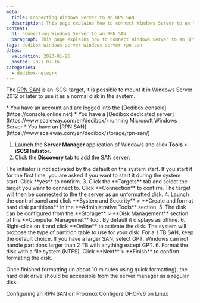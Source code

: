 ```yaml
---
meta: 
  title: Connecting Windows Server to an RPN SAN
  description: This page explains how to connect Windows Server to an RPN SAN
content:
  h1: Connecting Windows Server to an RPN SAN
  paragraph: This page explains how to connect Windows Server to an RPN SAN
tags: dedibox windows-server windows server rpn san 
dates:
  validation: 2023-01-26
  posted: 2021-07-16
categories:
  - dedibox-network
---
```



The [RPN SAN](/dedibox-network/rpn/concepts/#rpn-san) is an iSCSI target, it is possible to mount it in Windows Server 2012 or later to use it as a normal disk in the system.

<Message type="requirement">
  * You have an account and are logged into the [Dedibox console](https://console.online.net)
  * You have a [Dedibox dedicated server](https://www.scaleway.com/en/dedibox/) running Microsoft Windows Server
  * You have an [RPN SAN](https://www.scaleway.com/en/dedibox/storage/rpn-san/) 
</Message>

1. Launch the **Server Manager** application of Windows and click **Tools** > **iSCSI Initiator**.
    <Lightbox src="scaleway_windows_server_san_01.webp" alt="" />
2. Click the **Discovery** tab to add the SAN server: 
    <Lightbox src="scaleway_windows_server_san_02.webp" alt="" />

  <Message type="tip">
    The initiator is not activated by the default on the system start. If you start it for the first time, you are asked if you want to start it during the system start. Click **yes** to confirm.
  </Message>
3. Click the **Targets** tab and select the target you wanr to connect to. Click **Connection** to confirm. The target will then be connected to the the server as an unformatted disk.
    <Lightbox src="scaleway_windows_server_san_03.webp" alt="" />
4. Launch the control panel and click **System and Security** > **Create and format hard disk partitions** in the **Administrative Tools** section. 
    <Lightbox src="scaleway_windows_server_san_04.webp" alt="" />
5. The disk can be configured from the **Storage** > **Disk Management** section of the **Computer Managemet** tool. By default it displays as offline. 
    <Lightbox src="scaleway_windows_server_san_05.webp" alt="" />
6. Right-click on it and click **Online** to activate the disk. The system will propose the type of partition table to use for your disk. 
    <Lightbox src="scaleway_windows_server_san_06.webp" alt="" />

  <Message type="tip">
    For a 1 TB SAN, keep the default choice. If you have a larger SAN, select GPT, Windows can not handle partitions larger than 2 TB with anything except GPT.
  </Message>
6. Format the disk with a file system (NTFS). Click **Next** > **Finish** to confirm formating the disk. 
    <Lightbox src="scaleway_windows_server_san_07.webp" alt="" />

Once finished formatting (in about 10 minutes using quick formatting), the hard disk drive should be accessible from the server manager as a regular disk:

<Lightbox src="scaleway_windows_server_san_08.webp" alt="" />


<Navigation title="See Also">
  <PreviousButton to="/bare-metal/network/reference-content/use-rpn-san-proxmox/">Configuring an RPN SAN on Proxmox</PreviousButton>
  <NextButton to="/bare-metal/network/reference-content/configure-dhcpv6/">Configure DHCPv6 on Linux</NextButton>
</Navigation>